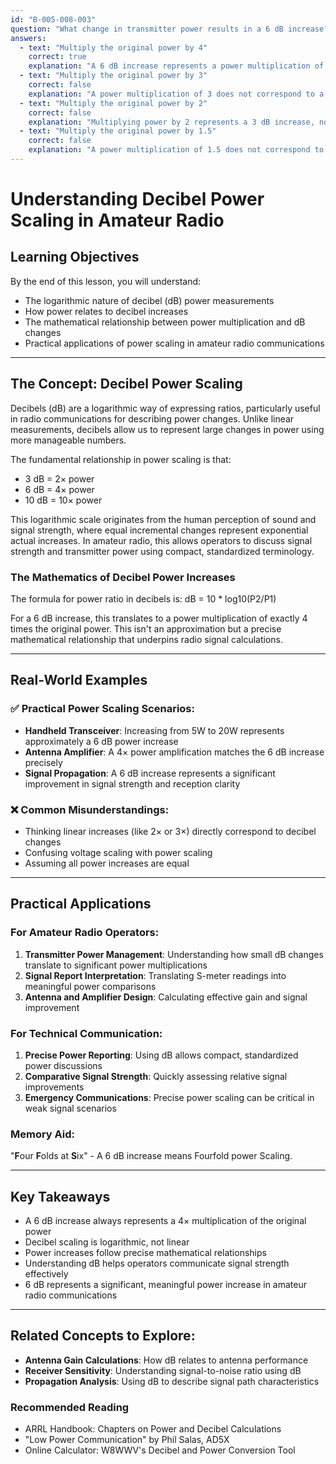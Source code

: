 ```yaml
---
id: "B-005-008-003"
question: "What change in transmitter power results in a 6 dB increase?"
answers:
  - text: "Multiply the original power by 4"
    correct: true
    explanation: "A 6 dB increase represents a power multiplication of 4 times the original power. This follows the logarithmic nature of decibel calculations, where every 3 dB represents a doubling of power, and thus 6 dB represents a quadrupling of power. This relationship is fundamental to understanding signal strength and power scaling in amateur radio communications."
  - text: "Multiply the original power by 3"
    correct: false
    explanation: "A power multiplication of 3 does not correspond to a 6 dB increase. This value is neither mathematically nor logarithmically aligned with the decibel scale used in radio communications. The relationship between power and decibels follows a specific logarithmic progression that requires multiplication by 4 to achieve a 6 dB increase."
  - text: "Multiply the original power by 2"
    correct: false
    explanation: "Multiplying power by 2 represents a 3 dB increase, not a 6 dB increase. While this is an important relationship in understanding power scaling, it falls short of the 6 dB increment specified in the question. Doubling power is only half of the required power increase for a 6 dB change."
  - text: "Multiply the original power by 1.5"
    correct: false
    explanation: "A power multiplication of 1.5 does not correspond to a 6 dB increase. This value is too small to represent the specified decibel change and does not align with the logarithmic relationships used in measuring power increases in radio communications."
---
```


# Understanding Decibel Power Scaling in Amateur Radio

## Learning Objectives
By the end of this lesson, you will understand:
- The logarithmic nature of decibel (dB) power measurements
- How power relates to decibel increases
- The mathematical relationship between power multiplication and dB changes
- Practical applications of power scaling in amateur radio communications

---

## The Concept: Decibel Power Scaling

Decibels (dB) are a logarithmic way of expressing ratios, particularly useful in radio communications for describing power changes. Unlike linear measurements, decibels allow us to represent large changes in power using more manageable numbers.

The fundamental relationship in power scaling is that:
- 3 dB = 2× power
- 6 dB = 4× power
- 10 dB = 10× power

This logarithmic scale originates from the human perception of sound and signal strength, where equal incremental changes represent exponential actual increases. In amateur radio, this allows operators to discuss signal strength and transmitter power using compact, standardized terminology.

### The Mathematics of Decibel Power Increases

The formula for power ratio in decibels is: 
dB = 10 * log10(P2/P1)

For a 6 dB increase, this translates to a power multiplication of exactly 4 times the original power. This isn't an approximation but a precise mathematical relationship that underpins radio signal calculations.

---

## Real-World Examples

### ✅ Practical Power Scaling Scenarios:
- **Handheld Transceiver**: Increasing from 5W to 20W represents approximately a 6 dB power increase
- **Antenna Amplifier**: A 4× power amplification matches the 6 dB increase precisely
- **Signal Propagation**: A 6 dB increase represents a significant improvement in signal strength and reception clarity

### ❌ Common Misunderstandings:
- Thinking linear increases (like 2× or 3×) directly correspond to decibel changes
- Confusing voltage scaling with power scaling
- Assuming all power increases are equal

---

## Practical Applications

### For Amateur Radio Operators:
1. **Transmitter Power Management**: Understanding how small dB changes translate to significant power multiplications
2. **Signal Report Interpretation**: Translating S-meter readings into meaningful power comparisons
3. **Antenna and Amplifier Design**: Calculating effective gain and signal improvement

### For Technical Communication:
1. **Precise Power Reporting**: Using dB allows compact, standardized power discussions
2. **Comparative Signal Strength**: Quickly assessing relative signal improvements
3. **Emergency Communications**: Precise power scaling can be critical in weak signal scenarios

### Memory Aid:
"**F**our **F**olds at **S**ix" - A 6 dB increase means Fourfold power Scaling.

---

## Key Takeaways

- A 6 dB increase always represents a 4× multiplication of the original power
- Decibel scaling is logarithmic, not linear
- Power increases follow precise mathematical relationships
- Understanding dB helps operators communicate signal strength effectively
- 6 dB represents a significant, meaningful power increase in amateur radio communications

---

## Related Concepts to Explore:
- **Antenna Gain Calculations**: How dB relates to antenna performance
- **Receiver Sensitivity**: Understanding signal-to-noise ratio using dB
- **Propagation Analysis**: Using dB to describe signal path characteristics

### Recommended Reading

- ARRL Handbook: Chapters on Power and Decibel Calculations
- "Low Power Communication" by Phil Salas, AD5X
- Online Calculator: W8WWV's Decibel and Power Conversion Tool
